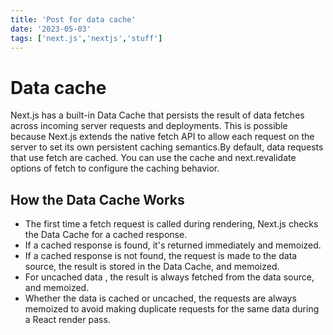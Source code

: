 ```yaml
---
title: 'Post for data cache'
date: '2023-05-03'
tags: ['next.js','nextjs','stuff']
---
```


# Data cache
Next.js has a built-in Data Cache that persists the result of data fetches across incoming server requests and deployments. This is possible because Next.js extends the native fetch API to allow each request on the server to set its own persistent caching semantics.By default, data requests that use fetch are cached. You can use the cache and next.revalidate options of fetch to configure the caching behavior.

## How the Data Cache Works

<CustomImage src="https://raw.githubusercontent.com/fedega15/test-blogposts/main/images/data-cache.avif" alt="ChatGPT provides the benefits of Static-Site Generation" />

- The first time a fetch request is called during rendering, Next.js checks the Data Cache for a cached response.
- If a cached response is found, it's returned immediately and memoized.
- If a cached response is not found, the request is made to the data source, the result is stored in the Data Cache, and memoized.
- For uncached data , the result is always fetched from the data source, and memoized.
- Whether the data is cached or uncached, the requests are always memoized to avoid making duplicate requests for the same data during a React render pass.